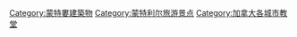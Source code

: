 {{Commonscat|Churches in Montreal}}

[[Category:蒙特婁建築物|Category:蒙特婁建築物]]
[[Category:蒙特利尔旅游景点|Category:蒙特利尔旅游景点]]
[[Category:加拿大各城市教堂|Category:加拿大各城市教堂]]